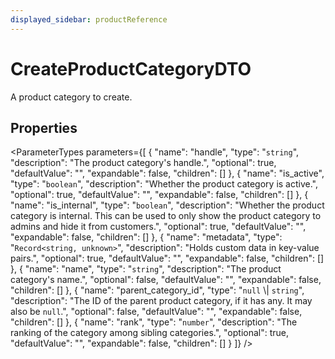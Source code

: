 ```yaml
---
displayed_sidebar: productReference
---
```



# CreateProductCategoryDTO

A product category to create.

## Properties

<ParameterTypes parameters={[
  {
    "name": "handle",
    "type": "`string`",
    "description": "The product category's handle.",
    "optional": true,
    "defaultValue": "",
    "expandable": false,
    "children": []
  },
  {
    "name": "is_active",
    "type": "`boolean`",
    "description": "Whether the product category is active.",
    "optional": true,
    "defaultValue": "",
    "expandable": false,
    "children": []
  },
  {
    "name": "is_internal",
    "type": "`boolean`",
    "description": "Whether the product category is internal. This can be used to only show the product category to admins and hide it from customers.",
    "optional": true,
    "defaultValue": "",
    "expandable": false,
    "children": []
  },
  {
    "name": "metadata",
    "type": "`Record<string, unknown>`",
    "description": "Holds custom data in key-value pairs.",
    "optional": true,
    "defaultValue": "",
    "expandable": false,
    "children": []
  },
  {
    "name": "name",
    "type": "`string`",
    "description": "The product category's name.",
    "optional": false,
    "defaultValue": "",
    "expandable": false,
    "children": []
  },
  {
    "name": "parent_category_id",
    "type": "``null`` \\| `string`",
    "description": "The ID of the parent product category, if it has any. It may also be `null`.",
    "optional": false,
    "defaultValue": "",
    "expandable": false,
    "children": []
  },
  {
    "name": "rank",
    "type": "`number`",
    "description": "The ranking of the category among sibling categories.",
    "optional": true,
    "defaultValue": "",
    "expandable": false,
    "children": []
  }
]} />
